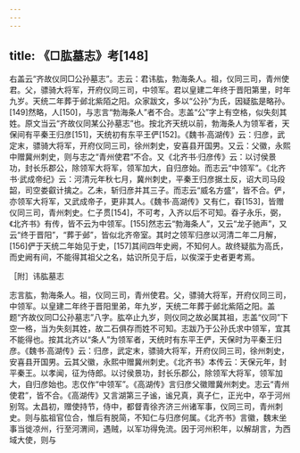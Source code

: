 ```yaml
---
---
---
```

title: 《□肱墓志》考[148]
---




右盖云“齐故仪同□公孙墓志”。志云：君讳肱，勃海条人。祖，仪同三司，青州使君。父，骠骑大将军，开府仪同三司，中领军。君以皇建二年终于晋阳第里，时年九岁。天统二年葬于邺北紫陌之阳。众家跋文，多以“公孙”为氏，因疑肱是略孙。[149]然略，人[150]，与志言“勃海条人”者不合。志盖“公”字上有空格，似失刻其姓。原文当云“齐故仪同某公孙墓志”也。按北齐天统以前，勃海条人为领军者，天保间有平秦王归彦[151]，天统初有东平王俨[152]。《魏书·高湖传》云：归彦，武定末，骠骑大将军，开府仪同三司，徐州刺史，安喜县开国男。又云：父徽，永熙中赠冀州刺史，则与志之“青州使君”不合。又《北齐书·归彦传》云：以讨侯景功，封长乐郡公，除领军大将军，领军加大，自归彦始。而志云“中领军”。《北齐书·武成帝纪》云：河清元年秋七月，冀州刺史，平秦王归彦据土反，诏大司马段韶，司空娄叡计擒之。乙未，斩归彦并其三子。而志云“威名方盛”，皆不合。俨，亦领军大将军，又武成帝子，更非其人。《魏书·高湖传》又有仁，昋[153]，皆赠仪同三司，青州刺史。仁子贯[154]，不可考，入齐以后不可知。昋子永乐，弼，《北齐书》有传，皆不云为中领军。[155]然志云“勃海条人”，又云“龙子驰声”，又云“终于晋阳”，“葬于邺”，皆似北齐帝室。其时之领军归彦以河清二年二月解，[156]俨于天统二年始见于史，[157]其间四年史阙，不知何人。故终疑肱为高氏，而史阙有间，不能得其祖父之名，姑识所见于后，以俟深于史者更考焉。





［附］讳肱墓志


志言肱，勃海条人。祖，仪同三司，青州使君。父，骠骑大将军，开府仪同三司，中领军。以皇建二年终于晋阳里弟，年九岁，天统二年葬于邺北紫陌之阳。盖题“齐故仪同□公孙墓志”八字。肱卒止九岁，则仪同之故必属其祖，志盖“仪同”下空一格，当为失刻其姓，故二石俱存而姓不可知。志跋乃于公孙氏求中领军，宜其不能得也。按其北齐以“条人”为领军者，天统时有东平王俨，天保时为平秦王归彦。《魏书·高湖传》云：归彦，武定末，骠骑大将军，开府仪同三司，徐州刺史，安喜县开国男。云其父徽，永熙中赠冀州刺史。《北齐书》本传云：天保元年，封平秦王。以孝闻，征为侍郎。以讨侯景功，封长乐郡公，除领军大将军，领军加大，自归彦始也。志仅作“中领军”。《高湖传》言归彦父徽赠冀州刺史。志云“青州使君”，皆不合。《高湖传》又言湖第三子谧，谧兄真，真子仁，正光中，卒于河州别驾。太昌初，赠使持节，侍中，都督青徐齐济三州诸军事，仪同三司，青州刺史。则与肱祖官位合，惟后有脱简，不知仁与归彦何属。《北齐书》言徽，魏末坐事当徙凉州，行至河渭间，遇贼，以军功得免流。因于河州积年，以解胡言，为西域大使，则与